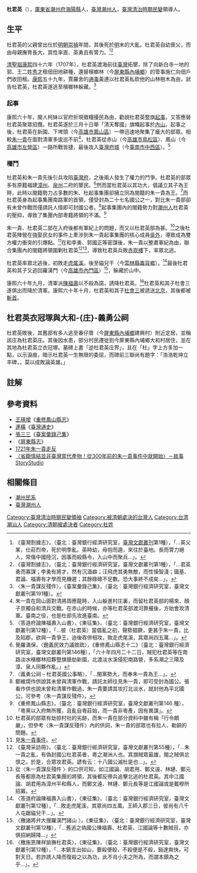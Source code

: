 {{citecheck|time=2016-03-09T03:49:40+00:00}}
{{disputed|time=2016-03-09T03:49:40+00:00}}
{{Min-nan|
 | title     = 杜君英
 | image               = [[File:共合堂杜國公衣冠塚神像.jpg|300px]]<br />[[File:大和庄義勇公祠神像.jpg|300px]]
 | caption   = [[杜君英衣冠塚|共合堂杜國公衣冠塚]]中的杜國公神像，相較嚴肅威武，[[大和庄義勇公祠|大和庄義勇公祠]]中的杜國公君英爺福德財神義勇公神像，相較慈祥喜悅。
 | choan-han = 杜君英
 | han-lo    = 
 | choan-lo  = Tō͘ Kun-eng
 }}
'''杜君英'''（{{bd|1667年||1721年||}}），[[廣東布政使司|廣東省]][[潮州府|潮州府]][[潮安|海陽縣]]人，[[臺灣潮州人|臺灣潮州人]]，[[臺灣清治時期|臺灣清治時期]][[清代台灣民變列表|民變]]領導人。

==生平==
杜君英的父親曾出仕於[[明朝|明朝]][[崇禎|崇禎]]年間，其後死於[[明|明]]末的大亂。杜君英自幼喪父，而由母親撫育長大，其性率直、英勇且有膂力。<ref>《臺灣割據志》，（臺北：臺灣銀行經濟研究室，[[臺灣文獻叢刊|臺灣文獻叢刊]]第1種），「...英父某，仕莊烈帝，死於明季亂。英時幼，母抱而遁，來往於臺地。長而膂力絕人，常傷中國陸沉，因事而殺縣令，入山中而聚兵...」。</ref><ref>《臺灣割據志》，（臺北：臺灣銀行經濟研究室，臺灣文獻叢刊第1種），「...君英勇而寡謀；李勇有將才，然有沉湎癖；汪飛虎其勇無敵，而性懆智淺；國基、君論、福壽有才學而見機遲；其餘碌碌不足數。恐大事終不成矣...」。</ref>

[[清聖祖|清聖祖]][[康熙|康熙]]四十六年（1707年），杜君英渡海前往[[臺灣|臺灣]]拓墾，除了向新白寺一地的郭、王二姓[[秀才|秀才]]租佃田地耕種，還替檳榔林（今[[屏東縣|屏東縣]][[內埔鄉|內埔鄉]]）的管事施仁向佃戶們收田租。[[康熙|康熙]]五十九年，賈羅舍的[[通事|通事]]黃連以杜君英私砍他的山林樹木為由，狀告杜君英，杜君英遂逃至檳榔林躲藏。<ref>〈朱一貴謀反殘件〉，《臺案彙錄己集》，（臺北：臺灣銀行經濟研究室，臺灣文獻叢刊第191種）。</ref>

=== 起事 ===
康熙六十年，閩人柯妹以官府折現徵糧擾民為由，勸說杜君英豎旗[[起事|起事]]，又答應替杜君英聚眾招攬。杜君英遂於三月十日舉「清天奪國」旗幟起事於[[內山|內山]]。起事之後，杜君英在新園、下埤頭（今[[高雄市|高雄市]][[鳳山區|鳳山區]]）一帶迅速地聚集了龐大的部眾。相較[[朱一貴|朱一貴]]在面對清軍多逡巡不前<ref>朱一貴在岡山面對清將周應龍時，入山躲進村庄裏，而留杜君英部的楊來、顏子京獨自和清兵交戰。在赤山的時候，亦等杜君英部渡河靠攏後，方始會攻清軍。臺南之役，也是杜部先攻進臺南。</ref>，杜君英從赤山（今[[高雄市|高雄市]][[鳥松區|鳥松區]]）、鳳山（今[[高雄市|高雄市]][[左營區|左營區]]）一路所戰皆捷，最後攻入[[臺灣府城|臺灣府城]]（今[[臺南市|臺南市]][[中西區_(臺南市)|中西區]]）。<ref>〈答道府論陳福壽入山書〉，《東征集》，（臺北：臺灣銀行經濟研究室，臺灣文獻叢刊第12種），「...彼（杜君英）當倡亂之初，聲勢猖獗，更甚于朱一貴。比及陷郡，欲與一貴爭王，迨後吞併相攻，敗走虎尾溪，其眾尚四五萬...」。</ref>

===權鬥===
杜君英和朱一貴先後引兵攻陷[[臺灣府|臺灣府]]，之後兩人發生了權力的鬥爭。杜君英的部眾多有原籍福建[[漳州|漳州]]、[[泉州|泉州]]二府的墾民。<ref>覺羅滿保，〈題義民效力議敘疏〉，《重修鳳山縣志十二》（臺北：臺灣銀行經濟研究室，臺灣文獻叢刊第146種），「六十年四月二十二日，賊犯杜君英等在南路淡水檳榔林招夥豎旗搶劫新園，北渡淡水溪侵犯南路營，多系潮之三陽及漳、泉人同夥作亂。」</ref>然而當杜君英以其功大，倡議立其子為王時，此時以閩籍勢力占多數的朱、杜起事集團卻擁立同為閩籍的朱一貴為王。<ref>〈義勇公祠 – 杜君英國公事略〉，「…閩黨勢大，而奉朱一貴為王…」。</ref>而杜君英身為起事集團南路軍的首領，僅受封為二十七名國公之一，對比朱一貴部卻有未曾作戰而僅請託人情即可封國公者。<ref>鄭維熀作供說其未曾與清軍作戰，請託太師往見朱一貴，即可受封為國公。張看作供也說未曾和清軍作戰過，朱一貴要請其攻打北淡水，就封他為平北國公。可參考〈朱一貴謀反殘件〉。</ref>起事集團內的閩籍勢力對[[潮州人|潮州人]]杜君英的壓抑，導致了集團內部粵籍將領的不滿。<ref>《重修鳳山縣志》，（臺北：臺灣銀行經濟研究室，臺灣文獻叢刊第146 種），「粵黨以入府無所獲，且亂自粵莊始，而一貴非粵產，因有異謀」。</ref>

朱一貴、杜君英二部在入府後都有軍紀上的問題，而又以杜君英部為甚。<ref>杜君英的部眾有劫掠村社的劣跡，而朱一貴在部分資料中雖有稱「行令頗嚴」，但參考〈朱一貴謀反殘件〉內的供詞，朱一貴的部眾也有拉人、勒餉的問題。</ref>之後杜君英陣營在強娶民女的事件上牽涉到朱一貴起事集團的核心成員[[吳外|吳外]]，導致成為雙方權力衝突的引爆點。<ref>見[[朱一貴事件|朱一貴事件]]。</ref>在和李勇、郭國正等密謀後，朱一貴以整肅軍紀為由，聯合集團內的閩籍將領圍剿杜君英<ref>《臺灣采訪冊》，（臺北：臺灣銀行經濟研究室，臺灣文獻叢刊第55種），「...朱一貴之亂，有偽封國公杜君英者，粵之潮洲人也。其旗賊眾最雄，閩之賊俱忿恨之。於是，合眾攻君英。諺有云：十八國公滅杜是也...」。</ref><ref>從〈朱一貴謀反殘件 〉的口供可知，如江國論、胡君用、鄭文遠、林璉、鄭元長等都原為杜君英集團的將領，其後都反帶兵追擊北逃的杜君英。其中江國論、胡君用為漳州平和縣人，而鄭文遠、林璉、鄭元長等是江國論或是戴穆所招募。</ref>，導致杜君英兵敗[[赤崁樓|赤崁樓]]下，率眾北逃。

杜君英率眾北逃後，初敗走[[虎尾溪|虎尾溪]]，後至貓兒干（今[[雲林縣|雲林縣]][[崙背鄉|崙背鄉]]）。<ref>〈答道府論陳福壽入山書〉，《東征集》，（臺北：臺灣銀行經濟研究室，臺灣文獻叢刊第12種），「...敗走虎尾溪，其眾尚四五萬。王師入郡三日，彼尚有八千人屯踞貓兒干...」。</ref>最後杜君英和其子又逃回羅漢門（今[[高雄市|高雄市]][[內門區|內門區]]）<ref>〈檄諸將弁大搜羅漢門諸山 〉，《東征集》，（臺北：臺灣銀行經濟研究室，臺灣文獻叢刊第12種），「...舊逃之偽國公陳福壽、杜君英、江國論等十數賊目，亦俱招納歸降...」</ref>，躲藏於山中。

康熙六十年九月，清軍派[[陳福壽|陳福壽]]以不殺為諾，誘降杜君英。<ref>〈檄施恩陳祥諭撫杜君英〉，《東征集》，（臺北：臺灣銀行經濟研究室，臺灣文獻叢刊第12種），「...本鎮言出如山，要殺便殺，不殺便是不殺，谿達爽快，可對天日。若詐誘人降而復殺之以為功，此不肖小夫之所為，而謂本鎮為之乎...」。</ref>杜君英和其子杜會三遂俱出而降於清軍。康熙六十年十月，杜君英和其子[[杜會三|杜會三]]被遞送[[北京|北京]]，其後都被[[斬首|斬首]]。

==杜君英衣冠塚與大和-{庄}-義勇公祠==
{{main|杜君英衣冠塚}}
{{main|大和庄義勇公祠}}
杜君英敗後，其舊部有多人逃至番仔厝（今[[屏東縣|屏東縣]][[內埔鄉|內埔鄉]]建興村）附近定居，並稱該庄為杜君英庄。其後因水患，部分村民遷徙到今屏東縣內埔鄉大和村居住，並在其地為杜君英立衣冠塚。墓碑上書「逆杜君英庄界」，且在「杜」字上方多加一點，以示淚痕，暗示杜君英一生無限的委屈，而碑前三聯尚有題字：「浩浩乾坤立丰碑，，莫以成敗論英雄。」

==註解==
{{reflist}}

==參考資料==
*[[王瑛增|王瑛增]]《[[重修鳳山縣志|重修鳳山縣志]]》
*[[連橫|連橫]]《[[臺灣通史|臺灣通史]]》
*[[張三三|張三三]]《[[臺案彙錄己集|臺案彙錄己集]]》
*《[[屏東縣志|屏東縣志]]》
*[https://rookback.wordpress.com/2017/07/16/rebel_in_1721/ 1721年朱一貴走反] {{Wayback|url=https://rookback.wordpress.com/2017/07/16/rebel_in_1721/ |date=20210301100850 }}
*[https://storystudio.tw/article/gushi/chu-yi-kuei-and-du-chun-ying 〈省籍情結並非臺灣當代產物！從300年前的朱一貴事件中就開始〉－故事 StoryStudio] {{Wayback|url=https://storystudio.tw/article/gushi/chu-yi-kuei-and-du-chun-ying |date=20220624235219 }}

==相關條目==
*[[潮州民系|潮州民系]]
*[[臺灣潮州人|臺灣潮州人]]

{{臺灣清治時期民變領導人}}

[[Category:臺灣清治時期民變領袖|Category:臺灣清治時期民變領袖]]
[[Category:被清朝處決的台灣人|Category:被清朝處決的台灣人]]
[[Category:台湾潮汕人|Category:台湾潮汕人]]
[[Category:清朝被處決者|Category:清朝被處決者]]
[[Category:杜姓|Category:杜姓]]
